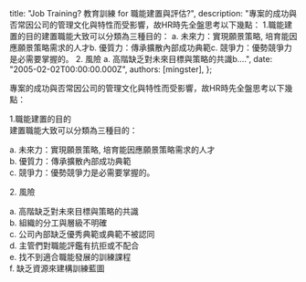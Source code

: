 
  title: "Job Training? 教育訓練 for 職能建置與評估?",
  description: "專案的成功與否常因公司的管理文化與特性而受影響，故HR時先全盤思考以下幾點： 1.職能建置的目的建置職能大致可以分類為三種目的： a. 未來力：實現願景策略, 培育能因應願景策略需求的人才b. 優質力：傳承擴散內部成功典範c. 競爭力：優勢競爭力是必需要掌握的。 2. 風險 a. 高階缺乏對未來目標與策略的共識b....",
  date: "2005-02-02T00:00:00.000Z",
  authors: [mingster],
};

<p>專案的成功與否常因公司的管理文化與特性而受影響，故HR時先全盤思考以下幾點：</p>
<p>1.職能建置的目的<br />建置職能大致可以分類為三種目的：</p>
<p>a. 未來力：實現願景策略, 培育能因應願景策略需求的人才<br />b. 優質力：傳承擴散內部成功典範<br />c. 競爭力：優勢競爭力是必需要掌握的。</p>
<p>2. 風險</p>
<p>a. 高階缺乏對未來目標與策略的共識<br />b. 組織的分工與層級不明確<br />c. 公司內部缺乏優秀典範或典範不被認同<br />d. 主管們對職能評鑑有抗拒或不配合<br />e. 找不到適合職能發展的訓練課程<br />f. 缺乏資源來建構訓練藍圖</p>
